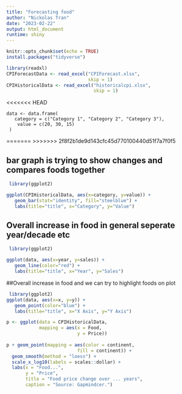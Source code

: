```yaml
---
title: "Forecasting food"
author: "Nickolas Tran"
date: "2023-02-22"
output: html_document
runtime: shiny
---
```

```r
knitr::opts_chunk$set(echo = TRUE)
install.packages("tidyverse")
```

```r
library(readxl)
CPIForecastData <- read_excel("CPIForecast.xlsx",
                              skip = 1)
CPIHistoricalData <- read_excel("historicalcpi.xlsx", 
                                skip = 1)
```
<<<<<<< HEAD

```
data <- data.frame(
   category = c("Category 1", "Category 2", "Category 3"),
    value = c(20, 30, 15)
 )
```
=======
>>>>>>> 2f8f2b1de9d143cfc45d770100440d51f7a7f0f5

## bar graph is trying to show changes and compares foods together

``` r
 library(ggplot2)

ggplot(CPIHistoricalData, aes(x=category, y=value)) +
   geom_bar(stat="identity", fill="steelblue") +
   labs(title="title", x="Category", y="Value")
```

## Overall increase in food in general seperate year/decade etc
``` r
 library(ggplot2)

ggplot(data, aes(x=year, y=sales)) +
   geom_line(color="red") +
   labs(title="title", x="Year", y="Sales")
```

##Overall increase in food and we can try to highlight foods on plot

``` r
 library(ggplot2)
ggplot(data, aes(x=x, y=y)) +
   geom_point(color="blue") +
   labs(title="title", x="X Axis", y="Y Axis")
```

``` r

p <- ggplot(data = CPIHistoricalData,
            mapping = aes(x = Food,
                          y = Price))
                          
p + geom_point(mapping = aes(color = continent,
                          fill = continent)) +
  geom_smooth(method = "loess") +
  scale_x_log10(labels = scales::dollar) +
  labs(x = "Food...", 
       y = "Price", 
       title = "Food price change over ... years",
       caption = "Source: Gapmindcer.")
```


